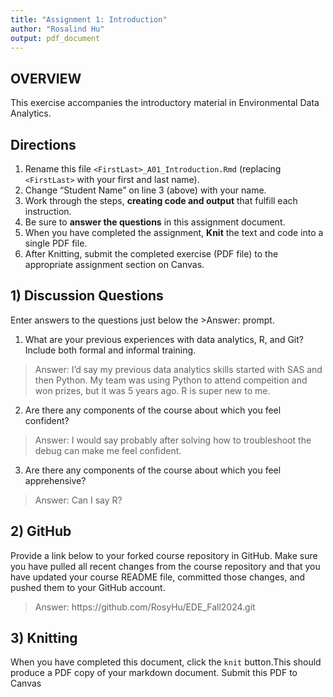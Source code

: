 ```yaml
---
title: "Assignment 1: Introduction"
author: "Rosalind Hu"
output: pdf_document
---
```


## OVERVIEW

This exercise accompanies the introductory material in Environmental Data Analytics. 

## Directions
1.  Rename this file `<FirstLast>_A01_Introduction.Rmd` (replacing `<FirstLast>` with your first and last name).
2.  Change "Student Name" on line 3 (above) with your name.
3.  Work through the steps, **creating code and output** that fulfill each instruction.
4.  Be sure to **answer the questions** in this assignment document.
5.  When you have completed the assignment, **Knit** the text and code into a single PDF file.
6.  After Knitting, submit the completed exercise (PDF file) to the appropriate assignment section on Canvas.


## 1) Discussion Questions
Enter answers to the questions just below the >Answer: prompt.

1. What are your previous experiences with data analytics, R, and Git? Include both formal and informal training.

> Answer: I'd say my previous data analytics skills started with SAS and then Python. My team was using Python to attend compeition and won prizes, but it was 5 years ago. R is super new to me.

2. Are there any components of the course about which you feel confident?

> Answer: I would say probably after solving how to troubleshoot the debug can make me feel confident.

3. Are there any components of the course about which you feel apprehensive?

> Answer: Can I say R?


## 2) GitHub

Provide a link below to your forked course repository in GitHub. Make sure you have pulled all recent changes from the course repository and that you have updated your course README file, committed those changes, and pushed them to your GitHub account. 

> Answer: https://github.com/RosyHu/EDE_Fall2024.git

## 3) Knitting
When you have completed this document, click the `knit` button.This should produce a PDF copy of your markdown document. Submit this PDF to Canvas 
